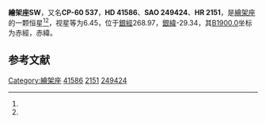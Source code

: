 {{Starbox begin
| name = 繪架座SW
}}
{{Starbox observe
| epoch = [[J2000.0|J2000.0]]
| constell = [[繪架座|繪架座]]<ref name=SIMBAD>{{cite web
 | url=http://simbad.u-strasbg.fr/simbad/sim-id?Ident=HR+2151
 | title=Pulsating variable Star
 | publisher=Centre de Données astronomiques de Strasbourg
 | work=SIMBAD
 | accessdate=2012-07-13
 | archive-date=2016-03-16
 | archive-url=https://web.archive.org/web/20160316150357/http://simbad.u-strasbg.fr/simbad/sim-id?Ident=HR+2151
 | dead-url=no
 }}</ref><ref name=DATA>{{cite web
 | url=http://vizier.u-strasbg.fr/viz-bin/VizieR-5?-out.add=.&-source=5050&-corr=PK=HR&-out.max=9999&HR=2151
 | title=VizieR Detailed Page
 | accessdate=2012-07-13
 | archive-date=2016-03-05
 | archive-url=https://web.archive.org/web/20160305000847/http://vizier.u-strasbg.fr/viz-bin/VizieR-5?-out.add=.&-source=5050&-corr=PK=HR&-out.max=9999&HR=2151
 | dead-url=no
 }}</ref>
| 星官 = 
| ra = {{RA|6|2|9.2}}<ref name=SIMBAD /><ref name=DATA />
| dec = {{DEC|-60|5|49}}<ref name=SIMBAD /><ref name=DATA />
| appmag_v = 6.45<ref name=SIMBAD /><ref name=DATA />
}}
{{Starbox character
| class = M4III<ref name=SIMBAD /><ref name=DATA />
| b-v = 1.58<ref name=SIMBAD /><ref name=DATA />
| u-b = 1.81<ref name=SIMBAD /><ref name=DATA />
| r-i = <ref name=SIMBAD /><ref name=DATA />
| variable = 
}}
{{Starbox astrometry
| radial_v = 1.81
| prop_mo_ra = -51
| parallax = 
| p_error = 
}}
{{Starbox catalog
| names =CP-60 537，[[SAO星表|SAO]] 249424，[[HD星表|HD]] 41586，[[HR星表|HR]] 2151}}
{{Starbox reference |Simbad=HR+2151}}
{{Starbox end}}

'''繪架座SW'''，又名'''CP-60 537'''，'''HD 41586'''、'''SAO 249424'''、'''HR 2151'''，是[[繪架座|繪架座]]的一颗恒星<ref name=SIMBAD /><ref name=DATA />，视星等为6.45，位于[[銀道座標系|銀經]]268.97，[[銀道座標系|銀緯]]-29.34，其[[B1900.0|B1900.0]]坐标为赤經{{RA|6|0|54.1}}，赤緯{{DEC|-60|-29.34|36}}。

== 参考文献 ==
{{reflist}}

{{star-stub}}

{{繪架座恒星}}
[[Category:繪架座|Category:繪架座]]
[[Category:HD和HDE天體|41586]]
[[Category:HR天體|2151]]
[[Category:SAO天體|249424]]